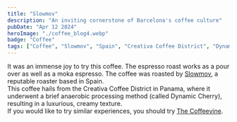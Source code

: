 ```yaml
---
title: "Slowmov"
description: "An inviting cornerstone of Barcelona's coffee culture"
pubDate: "Apr 12 2024"
heroImage: "./coffee_blog4.webp"
badge: "Coffee"
tags: ["Coffee", "Slowmov", "Spain", "Creativa Coffee District", "Dynamic Cherry", "Dates", "Chocolate cake"]
---
```


It was an immense joy to try this coffee. The espresso roast works as a pour over as well as a moka espresso.
The coffee was roasted by [Slowmov](https://slowmov.com/), a reputable roaster based in Spain.
<br />
This coffee hails from the Creativa Coffee District in Panama, where it underwent a brief anaerobic processing method (called Dynamic Cherry),
resulting in a luxurious, creamy texture.
<br />
If you would like to try similar experiences, you should try [The Coffeevine](https://thecoffeevine.com/).
